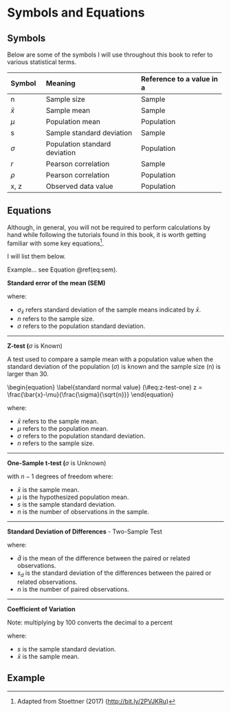 # Symbols and Equations {#symbols-equations}

## Symbols

Below are some of the symbols I will use throughout this book to refer to various statistical terms.

+-----------+-------------------------------+---------------------------+
| Symbol    | Meaning                       | Reference to a value in a |
+:==========+:==============================+:==========================+
| n         | Sample size                   | Sample                    |
+-----------+-------------------------------+---------------------------+
| $\bar{x}$ | Sample mean                   | Sample                    |
+-----------+-------------------------------+---------------------------+
| $\mu$     | Population mean               | Population                |
+-----------+-------------------------------+---------------------------+
| s         | Sample standard deviation     | Sample                    |
+-----------+-------------------------------+---------------------------+
| $\sigma$  | Population standard deviation | Population                |
+-----------+-------------------------------+---------------------------+
| *r*       | Pearson correlation           | Sample                    |
+-----------+-------------------------------+---------------------------+
| $\rho$    | Pearson correlation           | Population                |
+-----------+-------------------------------+---------------------------+
| x, z      | Observed data value           | Population                |
+-----------+-------------------------------+---------------------------+

## Equations

Although, in general, you will not be required to perform calculations by hand while following the tutorials found in this book, it is worth getting familiar with some key equations[^ch-fundamentals-1].

I will list them below.

[^ch-fundamentals-1]: Adapted from Stoettner (2017) (<http://bit.ly/2PVJKRu>)

Example... see Equation \@ref(eq:sem).

**Standard error of the mean (SEM)**

\begin{equation}
\sigma_{\bar{x}}=\frac{\sigma}{\sqrt{n}}
(#eq:sem)
\end{equation}

where:

-   $\sigma_{\bar{x}}$ refers standard deviation of the sample means indicated by $\bar{x}$.
-   $n$ refers to the sample size.
-   $\sigma$ refers to the population standard deviation.

------------------------------------------------------------------------

**Z-test (**$\sigma$ is Known)

A test used to compare a sample mean with a population value when the standard deviation of the population ($\sigma$) is known and the sample size (n) is larger than 30.

\\begin{equation} \\label{standard normal value} (\\\#eq:z-test-one) z = \\frac{\\bar{x}-\\mu}{\\frac{\\sigma}{\\sqrt{n}}} \\end{equation}

where:

-   $\bar{x}$ refers to the sample mean.
-   $\mu$ refers to the population mean.
-   $\sigma$ refers to the population standard deviation.
-   $n$ refers to the sample size.

------------------------------------------------------------------------

**One-Sample t-test (**$\sigma$ is Unknown)

\begin{equation}
\label{testing a mean sigma unknown}(\\\#eq:t-test-one) t = 
\frac{\bar{x}-\mu}{\frac{s}{\sqrt{n}}}
\end{equation}

with $n-1$ degrees of freedom where:

- $\bar{x}$ is the sample mean.
- $\mu$ is the hypothesized population mean.
- $s$ is the sample standard deviation.
- $n$ is the number of observations in the sample.

------------------------------------------------------------------------

**Standard Deviation of Differences** - Two-Sample Test

\begin{equation}
s_{d} = \sqrt{\frac{\sum(d - \bar{d})^2}{n - 1}}
\end{equation}

where:

- $\bar{d}$ is the mean of the difference between the paired or related observations.
- $s_{d}$ is the standard deviation of the differences between the paired or related observations.
- $n$ is the number of paired observations.

------------------------------------------------------------------------

**Coefficient of Variation**

\begin{equation}
\text{CV} = \\frac{s}{\\bar{x}}(100)
  (\#eq:binom)
\end{equation}

Note: multiplying by 100 converts the decimal to a percent

where:

- $s$ is the sample standard deviation.
- $\bar{x}$ is the sample mean.


## Example
\begin{equation}
  f\left(k\right) = \binom{n}{k} p^k\left(1-p\right)^{n-k}
  (\#eq:binom)
\end{equation} 
